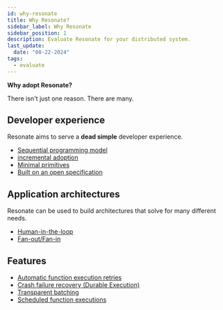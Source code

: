 ```yaml
---
id: why-resonate
title: Why Resonate?
sidebar_label: Why Resonate
sidebar_position: 1
description: Evaluate Resonate for your distributed system.
last_update:
  date: "08-22-2024"
tags:
  - evaluate
---
```


**Why adopt Resonate?**

There isn't just one reason.
There are many.

## Developer experience

Resonate aims to serve a **dead simple** developer experience.

- [Sequential programming model](/evaluate/developer-experience/sequential-programming-model)
- [incremental adoption](/evaluate/developer-experience/incremental-adoption)
- [Minimal primitives](/evaluate/developer-experience/minimal-primitives)
- [Built on an open specification](/evaluate/developer-experience/open-specification)

## Application architectures

Resonate can be used to build architectures that solve for many different needs.

- [Human-in-the-loop](/evaluate/application-architectures/human-in-the-loop)
- [Fan-out/Fan-in](/evaluate/application-architectures/fan-out-fan-in)

## Features

- [Automatic function execution retries](/evaluate/features/execution-retries)
- [Crash failure recovery (Durable Execution)](/evaluate/features/recovery)
- [Transparent batching](/evaluate/features/transparent-batching)
- [Scheduled function executions](/evaluate/features/scheduled-executions)
